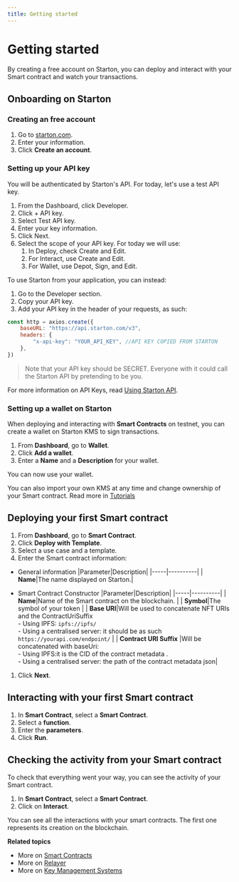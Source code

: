 ```yaml
---
title: Getting started
---
```


# Getting started

By creating a free account on Starton, you can deploy and interact with your Smart contract and watch your transactions.

## Onboarding on Starton

### Creating an free account

1. Go to [starton.com](https://app.starton.com/register).
1. Enter your information.
1. Click **Create an account**.

### Setting up your API key

You will be authenticated by Starton's API. For today, let's use a test API key.

1. From the Dashboard, click Developer.
1. Click + API key.
1. Select Test API key.
1. Enter your key information.
1. Click Next.
1. Select the scope of your API key. For today we will use:
    1. In Deploy, check Create and Edit.
    1. For Interact, use Create and Edit.
    1. For Wallet, use Depot, Sign, and Edit.

To use Starton from your application, you can instead:

1. Go to the Developer section.
1. Copy your API key.
1. Add your API key in the header of your requests, as such:

```jsx
const http = axios.create({
	baseURL: "https://api.starton.com/v3",
	headers: {
		"x-api-key": "YOUR_API_KEY", //API KEY COPIED FROM STARTON
	},
})
```

> Note that your API key should be SECRET. Everyone with it could call the Starton API by pretending to be you.

For more information on API Keys, read [Using Starton API](/docs/developer/api).

### Setting up a wallet on Starton

When deploying and interacting with **Smart Contracts** on testnet, you can create a wallet on Starton KMS to sign transactions.

1. From **Dashboard**, go to **Wallet**.
1. Click **Add a wallet**.
1. Enter a **Name** and a **Description** for your wallet.

You can now use your wallet.

You can also import your own KMS at any time and change ownership of your Smart contract. Read more in [Tutorials](/docs/tutorials/how-to-change-the-smart-contracts-ownership)

## Deploying your first Smart contract

1. From **Dashboard**, go to **Smart Contract**.
1. Click **Deploy with Template**.
1. Select a use case and a template.
1. Enter the Smart contract information:

-   General information
    |Parameter|Description|
    |-----|----------|
    | **Name**|The name displayed on Starton.|

-   Smart Contract Constructor
    |Parameter|Description|
    |-----|----------|
    | **Name**|Name of the Smart contract on the blockchain. |
    | **Symbol**|The symbol of your token |
    | **Base URI**|Will be used to concatenate NFT URIs and the ContractUriSuffix <br/> - Using IPFS: `ipfs://ipfs/` <br/> - Using a centralised server: it should be as such `https://yourapi.com/endpoint/` |
    | **Contract URI Suffix** |Will be concatenated with baseUri:<br/> - Using IPFS:it is the CID of the contract metadata .<br/> - Using a centralised server: the path of the contract metadata json|

1. Click **Next**.

## Interacting with your first Smart contract

1. In **Smart Contract**, select a **Smart Contract**.
1. Select a **function**.
1. Enter the **parameters**.
1. Click **Run**.

## Checking the activity from your Smart contract

To check that everything went your way, you can see the activity of your Smart contract.

1. In **Smart Contract**, select a **Smart Contract**.
1. Click on **Interact**.

You can see all the interactions with your smart contracts. The first one represents its creation on the blockchain.

**Related topics**

-   More on [Smart Contracts](/docs/smart-contract/understanding-smart-contracts)
-   More on [Relayer](/docs/transactions/understanding-the-relayer)
-   More on [Key Management Systems](/docs/wallet/understanding-key-management-systems)
